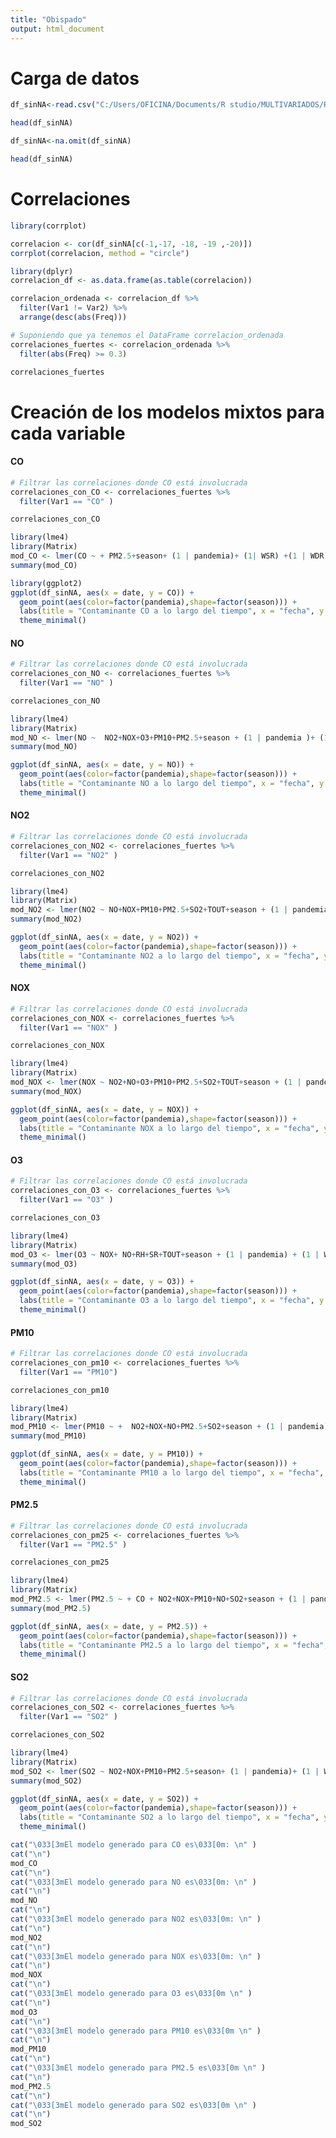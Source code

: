 ```yaml
---
title: "Obispado"
output: html_document
---
```


# Carga de datos



```r
df_sinNA<-read.csv("C:/Users/OFICINA/Documents/R studio/MULTIVARIADOS/RETO/Bases de datos Estacion/Obispado.csv")

head(df_sinNA)
```


```r
df_sinNA<-na.omit(df_sinNA)

head(df_sinNA)
```



# Correlaciones
```r
library(corrplot)

correlacion <- cor(df_sinNA[c(-1,-17, -18, -19 ,-20)])
corrplot(correlacion, method = "circle")
```


```r
library(dplyr)
correlacion_df <- as.data.frame(as.table(correlacion))

correlacion_ordenada <- correlacion_df %>%
  filter(Var1 != Var2) %>% 
  arrange(desc(abs(Freq)))

# Suponiendo que ya tenemos el DataFrame correlacion_ordenada
correlaciones_fuertes <- correlacion_ordenada %>%
  filter(abs(Freq) >= 0.3)

correlaciones_fuertes

```




# Creación de los modelos mixtos para cada variable

#### CO


```r
# Filtrar las correlaciones donde CO está involucrada
correlaciones_con_CO <- correlaciones_fuertes %>%
  filter(Var1 == "CO" )

correlaciones_con_CO
```


```r
library(lme4)
library(Matrix)
mod_CO <- lmer(CO ~ + PM2.5+season+ (1 | pandemia)+ (1| WSR) +(1 | WDR), data = df_sinNA)
summary(mod_CO)
```

```r
library(ggplot2)
ggplot(df_sinNA, aes(x = date, y = CO)) +
  geom_point(aes(color=factor(pandemia),shape=factor(season))) +
  labs(title = "Contaminante CO a lo largo del tiempo", x = "fecha", y = "CO") +
  theme_minimal()
```



#### NO

```r
# Filtrar las correlaciones donde CO está involucrada
correlaciones_con_NO <- correlaciones_fuertes %>%
  filter(Var1 == "NO" )

correlaciones_con_NO
```

```r
library(lme4)
library(Matrix)
mod_NO <- lmer(NO ~  NO2+NOX+O3+PM10+PM2.5+season + (1 | pandemia )+ (1 | WSR) +(1 | WDR), data = df_sinNA)
summary(mod_NO)
```
```r
ggplot(df_sinNA, aes(x = date, y = NO)) +
  geom_point(aes(color=factor(pandemia),shape=factor(season))) +
  labs(title = "Contaminante NO a lo largo del tiempo", x = "fecha", y = "NO") +
  theme_minimal()
```
#### NO2

```r
# Filtrar las correlaciones donde CO está involucrada
correlaciones_con_NO2 <- correlaciones_fuertes %>%
  filter(Var1 == "NO2" )

correlaciones_con_NO2
```


```r
library(lme4)
library(Matrix)
mod_NO2 <- lmer(NO2 ~ NO+NOX+PM10+PM2.5+SO2+TOUT+season + (1 | pandemia)+ (1 | WSR) +(1 | WDR), data = df_sinNA)
summary(mod_NO2)
```


```r
ggplot(df_sinNA, aes(x = date, y = NO2)) +
  geom_point(aes(color=factor(pandemia),shape=factor(season))) +
  labs(title = "Contaminante NO2 a lo largo del tiempo", x = "fecha", y = "NO2") +
  theme_minimal()
```


#### NOX


```r
# Filtrar las correlaciones donde CO está involucrada
correlaciones_con_NOX <- correlaciones_fuertes %>%
  filter(Var1 == "NOX" )

correlaciones_con_NOX
```


```r
library(lme4)
library(Matrix)
mod_NOX <- lmer(NOX ~ NO2+NO+O3+PM10+PM2.5+SO2+TOUT+season + (1 | pandemia) + (1 | WSR) +(1 | WDR), data = df_sinNA)
summary(mod_NOX)
```



```r
ggplot(df_sinNA, aes(x = date, y = NOX)) +
  geom_point(aes(color=factor(pandemia),shape=factor(season))) +
  labs(title = "Contaminante NOX a lo largo del tiempo", x = "fecha", y = "NOX") +
  theme_minimal()
```



#### O3

```r
# Filtrar las correlaciones donde CO está involucrada
correlaciones_con_O3 <- correlaciones_fuertes %>%
  filter(Var1 == "O3" )

correlaciones_con_O3
```


```r
library(lme4)
library(Matrix)
mod_O3 <- lmer(O3 ~ NOX+ NO+RH+SR+TOUT+season + (1 | pandemia) + (1 | WSR) +(1 | WDR), data = df_sinNA)
summary(mod_O3)
```



```r
ggplot(df_sinNA, aes(x = date, y = O3)) +
  geom_point(aes(color=factor(pandemia),shape=factor(season))) +
  labs(title = "Contaminante O3 a lo largo del tiempo", x = "fecha", y = "O3") +
  theme_minimal()
```

#### PM10

```r
# Filtrar las correlaciones donde CO está involucrada
correlaciones_con_pm10 <- correlaciones_fuertes %>%
  filter(Var1 == "PM10")

correlaciones_con_pm10
```



```r
library(lme4)
library(Matrix)
mod_PM10 <- lmer(PM10 ~ +  NO2+NOX+NO+PM2.5+SO2+season + (1 | pandemia)+ (1 | WSR) +(1 | WDR), data = df_sinNA)
summary(mod_PM10)
```




```r
ggplot(df_sinNA, aes(x = date, y = PM10)) +
  geom_point(aes(color=factor(pandemia),shape=factor(season))) +
  labs(title = "Contaminante PM10 a lo largo del tiempo", x = "fecha", y = "PM10") +
  theme_minimal()
```


#### PM2.5


```r
# Filtrar las correlaciones donde CO está involucrada
correlaciones_con_pm25 <- correlaciones_fuertes %>%
  filter(Var1 == "PM2.5" )

correlaciones_con_pm25
```


```r
library(lme4)
library(Matrix)
mod_PM2.5 <- lmer(PM2.5 ~ + CO + NO2+NOX+PM10+NO+SO2+season + (1 | pandemia)+ (1 | WSR) +(1 | WDR), data = df_sinNA)
summary(mod_PM2.5)
```
```r
ggplot(df_sinNA, aes(x = date, y = PM2.5)) +
  geom_point(aes(color=factor(pandemia),shape=factor(season))) +
  labs(title = "Contaminante PM2.5 a lo largo del tiempo", x = "fecha", y = "PM2.5") +
  theme_minimal()
```


#### SO2


```r
# Filtrar las correlaciones donde CO está involucrada
correlaciones_con_SO2 <- correlaciones_fuertes %>%
  filter(Var1 == "SO2" )

correlaciones_con_SO2
```


```r
library(lme4)
library(Matrix)
mod_SO2 <- lmer(SO2 ~ NO2+NOX+PM10+PM2.5+season+ (1 | pandemia)+ (1 | WSR) +(1 | WDR), data = df_sinNA)
summary(mod_SO2)
```



```r
ggplot(df_sinNA, aes(x = date, y = SO2)) +
  geom_point(aes(color=factor(pandemia),shape=factor(season))) +
  labs(title = "Contaminante SO2 a lo largo del tiempo", x = "fecha", y = "SO2") +
  theme_minimal()
```

```r
cat("\033[3mEl modelo generado para CO es\033[0m: \n" )
cat("\n")
mod_CO
cat("\n")
cat("\033[3mEl modelo generado para NO es\033[0m: \n" )
cat("\n")
mod_NO
cat("\n")
cat("\033[3mEl modelo generado para NO2 es\033[0m: \n" )
cat("\n")
mod_NO2
cat("\n")
cat("\033[3mEl modelo generado para NOX es\033[0m: \n" )
cat("\n")
mod_NOX
cat("\n")
cat("\033[3mEl modelo generado para O3 es\033[0m \n" )
cat("\n")
mod_O3
cat("\n")
cat("\033[3mEl modelo generado para PM10 es\033[0m \n" )
cat("\n")
mod_PM10
cat("\n")
cat("\033[3mEl modelo generado para PM2.5 es\033[0m \n" )
cat("\n")
mod_PM2.5
cat("\n")
cat("\033[3mEl modelo generado para SO2 es\033[0m \n" )
cat("\n")
mod_SO2
```

